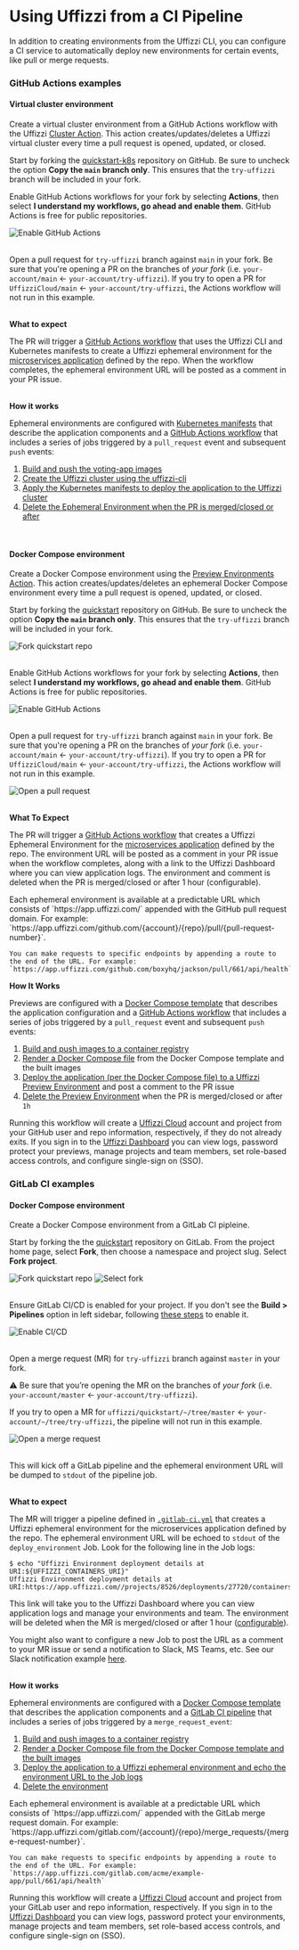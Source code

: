 
# Using Uffizzi from a CI Pipeline

In addition to creating environments from the Uffizzi CLI, you can configure a CI service to automatically deploy new environments for certain events, like pull or merge requests.

### GitHub Actions examples

#### Virtual cluster environment

Create a virtual cluster environment from a GitHub Actions workflow with the Uffizzi [Cluster Action](https://github.com/UffizziCloud/cluster-action). This action creates/updates/deletes a Uffizzi virtual cluster every time a pull request is opened, updated, or closed.

Start by forking the [quickstart-k8s](https://github.com/UffizziCloud/quickstart-k8s) repository on GitHub. Be sure to uncheck the option **Copy the `main` branch only**. This ensures that the `try-uffizzi` branch will be included in your fork.  

Enable GitHub Actions workflows for your fork by selecting **Actions**, then select **I understand my workflows, go ahead and enable them**. GitHub Actions is free for public repositories.   

<Image
    src="/../public/images/enable-github-actions.png"
    width={640}
    height={433}
    alt="Enable GitHub Actions"
    className="border rounded-lg overflow-hidden mt-6"
/>

&nbsp;  
Open a pull request for `try-uffizzi` branch against `main` in your fork. Be sure that you're opening a PR on the branches of _your fork_ (i.e. `your-account/main` ← `your-account/try-uffizzi`). If you try to open a PR for `UffizziCloud/main` ← `your-account/try-uffizzi`, the Actions workflow will not run in this example.   

&nbsp;  
**What to expect**

The PR will trigger a [GitHub Actions workflow](https://github.com/UffizziCloud/quickstart-k8s/blob/main/.github/workflows/uffizzi.yml) that uses the Uffizzi CLI and Kubernetes manifests to create a Uffizzi ephemeral environment for the [microservices application](#architecture-of-this-example-app) defined by the repo. When the workflow completes, the ephemeral environment URL will be posted as a comment in your PR issue.

&nbsp;  
**How it works**

Ephemeral environments are configured with [Kubernetes manifests](manifests/) that describe the application components and a [GitHub Actions workflow](https://github.com/UffizziCloud/quickstart-k8s/blob/main/.github/workflows/uffizzi.yml) that includes a series of jobs triggered by a `pull_request` event and subsequent `push` events:

1. [Build and push the voting-app images](https://github.com/UffizziCloud/quickstart-k8s/blob/fc27d539d98fd602039a4259cafe9dd2ccf65dc5/.github/workflows/reusable.yml#L11C1-L90C28)
2. [Create the Uffizzi cluster using the uffizzi-cli](https://github.com/UffizziCloud/quickstart-k8s/blob/fc27d539d98fd602039a4259cafe9dd2ccf65dc5/.github/workflows/reusable.yml#L92C1-L102C22)
3. [Apply the Kubernetes manifests to deploy the application to the Uffizzi cluster](https://github.com/UffizziCloud/quickstart-k8s/blob/c6123e3510e69a9433398eeb59482d19b920fcee/.github/workflows/create-ucluster.yaml#L114C1-L125C73)
4. [Delete the Ephemeral Environment when the PR is merged/closed or after](https://github.com/UffizziCloud/quickstart-k8s/blob/fc27d539d98fd602039a4259cafe9dd2ccf65dc5/.github/workflows/uffizzi-cluster.yaml#L143C1-L153C54)

&nbsp;  
#### Docker Compose environment

Create a Docker Compose environment using the [Preview Environments Action](https://github.com/marketplace/actions/preview-environments). This action creates/updates/deletes an ephemeral Docker Compose environment every time a pull request is opened, updated, or closed.

Start by forking the [quickstart](https://github.com/UffizziCloud/quickstart) repository on GitHub. Be sure to uncheck the option **Copy the `main` branch only**. This ensures that the `try-uffizzi` branch will be included in your fork.  

<Image
    src="/../public/images/uncheck-copy-main-branch-only.png"
    width={640}
    height={433}
    alt="Fork quickstart repo"
    className="border rounded-lg overflow-hidden mt-6"
/>

&nbsp;  
Enable GitHub Actions workflows for your fork by selecting **Actions**, then select **I understand my workflows, go ahead and enable them**. GitHub Actions is free for public repositories.   

<Image
    src="/../public/images/enable-github-actions.png.png"
    width={640}
    height={433}
    alt="Enable GitHub Actions"
    className="border rounded-lg overflow-hidden mt-6"
/>

&nbsp;  
Open a pull request for `try-uffizzi` branch against `main` in your fork. Be sure that you're opening a PR on the branches of _your fork_ (i.e. `your-account/main` ← `your-account/try-uffizzi`). If you try to open a PR for `UffizziCloud/main` ← `your-account/try-uffizzi`, the Actions workflow will not run in this example.  


<Image
    src="/../public/images/github-actions-jobs.png"
    width={800}
    height={541}
    alt="Open a pull request"
    className="border rounded-lg overflow-hidden mt-6"
/>

&nbsp;  
**What To Expect**

The PR will trigger a [GitHub Actions workflow](https://github.com/UffizziCloud/quickstart/blob/main/.github/workflows/uffizzi-preview.yaml) that creates a Uffizzi Ephemeral Environment for the [microservices application](https://github.com/UffizziCloud/quickstart#architecture-of-this-example-app) defined by the repo. The environment URL will be posted as a comment in your PR issue when the workflow completes, along with a link to the Uffizzi Dashboard where you can view application logs. The environment and comment is deleted when the PR is merged/closed or after 1 hour (configurable).  

<Callout>
    Each ephemeral environment is available at a predictable URL which consists of `https://app.uffizzi.com/` appended with the GitHub pull request domain. For example:  
    `https://app.uffizzi.com/github.com/{account}/{repo}/pull/{pull-request-number}`.  

    You can make requests to specific endpoints by appending a route to the end of the URL. For example:  
    `https://app.uffizzi.com/github.com/boxyhq/jackson/pull/661/api/health`  

</Callout>

**How It Works**

Previews are configured with a [Docker Compose template](https://github.com/UffizziCloud/quickstart/blob/main/docker-compose.uffizzi.yml) that describes the application configuration and a [GitHub Actions workflow](https://github.com/UffizziCloud/quickstart/blob/main/.github/workflows/uffizzi-preview.yaml) that includes a series of jobs triggered by a `pull_request` event and subsequent `push` events:  

1. [Build and push images to a container registry](https://github.com/UffizziCloud/quickstart/blob/5699f461f752b0bd787d69abc2cfad3b79e0308b/.github/workflows/uffizzi-preview.yaml#L14-L116)  
2. [Render a Docker Compose file](https://github.com/UffizziCloud/quickstart/blob/5699f461f752b0bd787d69abc2cfad3b79e0308b/.github/workflows/uffizzi-preview.yaml#L118-L156) from the Docker Compose template and the built images  
3. [Deploy the application (per the Docker Compose file) to a Uffizzi Preview Environment](https://github.com/UffizziCloud/quickstart/blob/5699f461f752b0bd787d69abc2cfad3b79e0308b/.github/workflows/uffizzi-preview.yaml#L158-L171) and post a comment to the PR issue  
4. [Delete the Preview Environment](https://github.com/UffizziCloud/quickstart/blob/5699f461f752b0bd787d69abc2cfad3b79e0308b/.github/workflows/uffizzi-preview.yaml#L173-L184) when the PR is merged/closed or after `1h`      

Running this workflow will create a [Uffizzi Cloud](https://uffizzi.com) account and project from your GitHub user and repo information, respectively, if they do not already exits. If you sign in to the [Uffizzi Dashboard](https://app.uffizzi.com/sign_in) you can view logs, password protect your previews, manage projects and team members, set role-based access controls, and configure single-sign on (SSO).

### GitLab CI examples

#### Docker Compose environment

Create a Docker Compose environment from a GitLab CI pipleine.

Start by forking the the [quickstart](https://gitlab.com/uffizzicloud/quickstart-gitlab-ci) repository on GitLab. From the project home page, select **Fork**, then choose a namespace and project slug. Select **Fork project**.

<Image
    src="/../public/images/quickstart-gitlab-fork-1.png"
    width={640}
    height={433}
    alt="Fork quickstart repo"
    className="border rounded-lg overflow-hidden mt-6"
/>
<Image
    src="/../public/images/quickstart-gitlab-fork-2.png"
    width={640}
    height={433}
    alt="Select fork"
    className="border rounded-lg overflow-hidden mt-6"
/>

&nbsp;  
Ensure GitLab CI/CD is enabled for your project. If you don't see the **Build > Pipelines** option in left sidebar, following [these steps](https://docs.gitlab.com/ee/ci/enable_or_disable_ci.html#enable-cicd-in-a-project) to enable it.

<Image
    src="/../public/images/quickstart-gitlab-build-pipelines.png"
    width={640}
    height={433}
    alt="Enable CI/CD"
    className="border rounded-lg overflow-hidden mt-6"
/>

&nbsp;   
Open a merge request (MR) for `try-uffizzi` branch against `master` in your fork.

:warning: Be sure that you’re opening the MR on the branches of _your fork_ (i.e. `your-account/master` ← `your-account/try-uffizzi`).

If you try to open a MR for `uffizzi/quickstart/~/tree/master` ← `your-account/~/tree/try-uffizzi`, the pipeline will not run in this example.

<Image
    src="/../public/images/quickstart-gitlab-create-mr.png"
    width={640}
    height={433}
    alt="Open a merge request"
    className="border rounded-lg overflow-hidden mt-6"
/>

&nbsp;  
This will kick off a GitLab pipeline and the ephemeral environment URL will be dumped to `stdout` of the pipeline job. 

&nbsp;   
**What to expect**

The MR will trigger a pipeline defined in [`.gitlab-ci.yml`](https://gitlab.com/uffizzicloud/quickstart-gitlab-ci/-/blob/master/.gitlab-ci.yml) that creates a Uffizzi ephemeral environment for the microservices application defined by the repo. The ephemeral environment URL will be echoed to `stdout` of the `deploy_environment` Job. Look for the following line in the Job logs:

```
$ echo "Uffizzi Environment deployment details at URI:${UFFIZZI_CONTAINERS_URI}"
Uffizzi Environment deployment details at URI:https://app.uffizzi.com//projects/8526/deployments/27720/containers
```

This link will take you to the Uffizzi Dashboard where you can view application logs and manage your environments and team. The environment will be deleted when the MR is merged/closed or after 1 hour ([configurable](https://gitlab.com/uffizzicloud/quickstart-gitlab-ci/-/blob/master/docker-compose.uffizzi.yml#L7)).

You might also want to configure a new Job to post the URL as a comment to your MR issue or send a notification to Slack, MS Teams, etc. See our Slack notification example [here](https://gitlab.com/uffizzi/environment-action/-/blob/main/Notifications/slack.yml).

&nbsp;   
**How it works**

Ephemeral environments are configured with a [Docker Compose template](https://gitlab.com/uffizzicloud/quickstart-gitlab-ci/-/blob/master/docker-compose.uffizzi.yml) that describes the application components and a [GitLab CI pipeline](https://gitlab.com/uffizzicloud/quickstart-gitlab-ci/-/blob/master/.gitlab-ci.yml) that includes a series of jobs triggered by a `merge_request_event`:

1. [Build and push images to a container registry](https://gitlab.com/uffizzicloud/quickstart-gitlab-ci/-/blob/master/.gitlab-ci.yml#L14)
2. [Render a Docker Compose file from the Docker Compose template and the built images](https://gitlab.com/uffizzicloud/quickstart-gitlab-ci/-/blob/master/.gitlab-ci.yml#L56-76)
3. [Deploy the application to a Uffizzi ephemeral environment and echo the environment URL to the Job logs](https://gitlab.com/uffizzi/environment-action/-/blob/main/environment.gitlab-ci.yml#L30-76)
4. [Delete the environment](https://gitlab.com/uffizzi/environment-action/-/blob/main/environment.gitlab-ci.yml#L98-115)

<Callout>
    Each ephemeral environment is available at a predictable URL which consists of `https://app.uffizzi.com/` appended with the GitLab merge request domain. For example:  
    `https://app.uffizzi.com/gitlab.com/{account}/{repo}/merge_requests/{merge-request-number}`.  

    You can make requests to specific endpoints by appending a route to the end of the URL. For example:  
    `https://app.uffizzi.com/gitlab.com/acme/example-app/pull/661/api/health`  
</Callout>

Running this workflow will create a [Uffizzi Cloud](https://uffizzi.com) account and project from your GitLab user and repo information, respectively. If you sign in to the [Uffizzi Dashboard](https://app.uffizzi.com/sign_in) you can view logs, password protect your environments, manage projects and team members, set role-based access controls, and configure single-sign on (SSO).